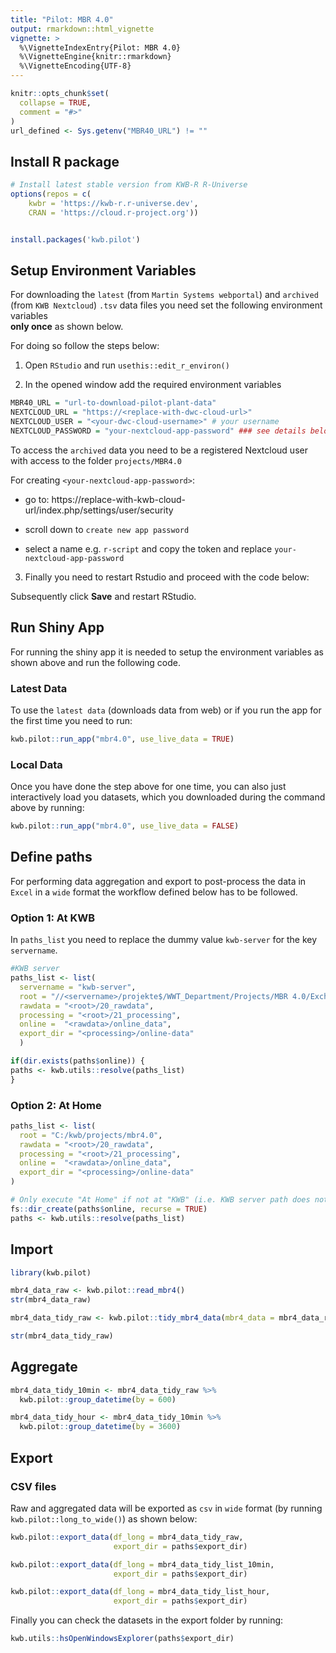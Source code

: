 ```yaml
---
title: "Pilot: MBR 4.0"
output: rmarkdown::html_vignette
vignette: >
  %\VignetteIndexEntry{Pilot: MBR 4.0}
  %\VignetteEngine{knitr::rmarkdown}
  %\VignetteEncoding{UTF-8}
---
```


```r
knitr::opts_chunk$set(
  collapse = TRUE,
  comment = "#>"
)
url_defined <- Sys.getenv("MBR40_URL") != ""
```

## Install R package


```r

# Install latest stable version from KWB-R R-Universe
options(repos = c(
    kwbr = 'https://kwb-r.r-universe.dev',
    CRAN = 'https://cloud.r-project.org'))


install.packages('kwb.pilot')


```

## Setup Environment Variables 

For downloading the `latest` (from `Martin Systems webportal`) and `archived` (from 
`KWB Nextcloud`) `.tsv` data files  you need set the following environment variables  
**only once** as shown below. 

For doing so follow the steps below: 

1. Open `RStudio` and run `usethis::edit_r_environ()`

2. In the opened window add the required environment variables

```r
MBR40_URL = "url-to-download-pilot-plant-data"
NEXTCLOUD_URL = "https://<replace-with-dwc-cloud-url>"
NEXTCLOUD_USER = "<your-dwc-cloud-username>" # your username
NEXTCLOUD_PASSWORD = "your-nextcloud-app-password" ### see details below
```

To access the `archived` data you need to be a registered Nextcloud user with 
access to the folder `projects/MBR4.0`

For creating `<your-nextcloud-app-password>`:

* go to: https://replace-with-kwb-cloud-url/index.php/settings/user/security

* scroll down to `create new app password`

* select a name e.g. `r-script` and copy the token and replace `your-nextcloud-app-password`


3. Finally you need to restart Rstudio and proceed with the code below:


Subsequently click **Save** and restart RStudio.

## Run Shiny App 

For running the shiny app it is needed to setup the environment variables as shown above and run the following
code.

### Latest Data

To use the `latest data` (downloads data from web) or if you run the app for the first time you need to run: 

```r
kwb.pilot::run_app("mbr4.0", use_live_data = TRUE)
```

### Local Data

Once you have done the step above for one time, you can also just interactively load you datasets, which you downloaded
during the command above by running:

```r
kwb.pilot::run_app("mbr4.0", use_live_data = FALSE)
```

## Define paths

For performing data aggregation and export to post-process the data in `Excel` in a `wide` format the workflow defined 
below has to be followed.

### Option 1: At KWB

In `paths_list` you need to replace the dummy value `kwb-server` 
for the key `servername`.

```r

#KWB server
paths_list <- list(
  servername = "kwb-server",
  root = "//<servername>/projekte$/WWT_Department/Projects/MBR 4.0/Exchange/",
  rawdata = "<root>/20_rawdata",
  processing = "<root>/21_processing",
  online =  "<rawdata>/online_data",
  export_dir = "<processing>/online-data"
  )

if(dir.exists(paths$online)) {
paths <- kwb.utils::resolve(paths_list)
}
```

### Option 2: At Home

```r
paths_list <- list(
  root = "C:/kwb/projects/mbr4.0",
  rawdata = "<root>/20_rawdata",
  processing = "<root>/21_processing",
  online =  "<rawdata>/online_data",
  export_dir = "<processing>/online-data"
)

# Only execute "At Home" if not at "KWB" (i.e. KWB server path does not exist) 
fs::dir_create(paths$online, recurse = TRUE)
paths <- kwb.utils::resolve(paths_list)

```


## Import 

```r
library(kwb.pilot)

mbr4_data_raw <- kwb.pilot::read_mbr4()
str(mbr4_data_raw)

mbr4_data_tidy_raw <- kwb.pilot::tidy_mbr4_data(mbr4_data = mbr4_data_raw) 

str(mbr4_data_tidy_raw)

```

## Aggregate

```r
mbr4_data_tidy_10min <- mbr4_data_tidy_raw %>%   
  kwb.pilot::group_datetime(by = 600) 

mbr4_data_tidy_hour <- mbr4_data_tidy_10min %>%
  kwb.pilot::group_datetime(by = 3600)
```

## Export 

### CSV files 

Raw and aggregated data will be exported as `csv` in `wide` format (by running `kwb.pilot::long_to_wide()`) as shown below:

```r

kwb.pilot::export_data(df_long = mbr4_data_tidy_raw,
                       export_dir = paths$export_dir)

kwb.pilot::export_data(df_long = mbr4_data_tidy_list_10min,
                       export_dir = paths$export_dir)

kwb.pilot::export_data(df_long = mbr4_data_tidy_list_hour,
                       export_dir = paths$export_dir)
```

Finally you can check the datasets in the export folder 
by running:


```r
kwb.utils::hsOpenWindowsExplorer(paths$export_dir)
```
